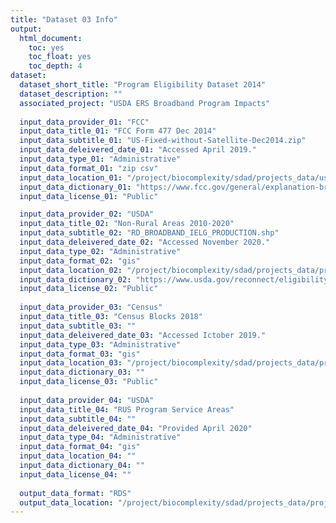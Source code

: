 ```yaml
---
title: "Dataset 03 Info"
output: 
  html_document:
    toc: yes
    toc_float: yes
    toc_depth: 4
dataset:
  dataset_short_title: "Program Eligibility Dataset 2014"
  dataset_description: ""
  associated_project: "USDA ERS Broadband Program Impacts"
  
  input_data_provider_01: "FCC"
  input_data_title_01: "FCC Form 477 Dec 2014"
  input_data_subtitle_01: "US-Fixed-without-Satellite-Dec2014.zip"
  input_data_deleivered_date_01: "Accessed April 2019."
  input_data_type_01: "Administrative"
  input_data_format_01: "zip csv"
  input_data_location_01: "/project/biocomplexity/sdad/projects_data/usda/bb/original/Corelogic_June_2020_Filesfbd_us_without_satellite_dec2014_v3.csv"
  input_data_dictionary_01: "https://www.fcc.gov/general/explanation-broadband-deployment-data"
  input_data_license_01: "Public"

  input_data_provider_02: "USDA"
  input_data_title_02: "Non-Rural Areas 2010-2020"
  input_data_subtitle_02: "RD_BROADBAND_IELG_PRODUCTION.shp"
  input_data_deleivered_date_02: "Accessed November 2020."
  input_data_type_02: "Administrative"
  input_data_format_02: "gis"
  input_data_location_02: "/project/biocomplexity/sdad/projects_data/project_data/usda/rural_broadband/RECONNECT_NON_RURAL/RD_BROADBAND_IELG_PRODUCTION.shp"
  input_data_dictionary_02: "https://www.usda.gov/reconnect/eligibility-area-map-datasets"
  input_data_license_02: "Public"
    
  input_data_provider_03: "Census"
  input_data_title_03: "Census Blocks 2018"
  input_data_subtitle_03: ""
  input_data_deleivered_date_03: "Accessed Ictober 2019."
  input_data_type_03: "Administrative"
  input_data_format_03: "gis"
  input_data_location_03: "/project/biocomplexity/sdad/projects_data/project_data/usda/rural_broadband/RECONNECT_NON_RURAL/RD_BROADBAND_IELG_PRODUCTION.shp"
  input_data_dictionary_03: ""
  input_data_license_03: "Public"
  
  input_data_provider_04: "USDA"
  input_data_title_04: "RUS Program Service Areas"
  input_data_subtitle_04: ""
  input_data_deleivered_date_04: "Provided April 2020"
  input_data_type_04: "Administrative"
  input_data_format_04: "gis"
  input_data_location_04: ""
  input_data_dictionary_04: ""
  input_data_license_04: ""
  
  output_data_format: "RDS"
  output_data_location: "/project/biocomplexity/sdad/projects_data/project_data/usda/rural_broadband/USA_2014_final_eligibility_sf_14DEC2020v5.RDS"
---
```

